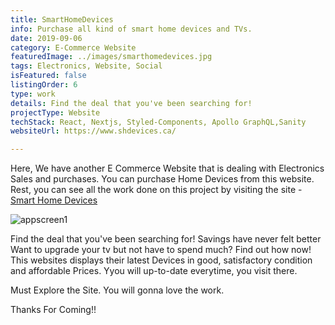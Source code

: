 ```yaml
---
title: SmartHomeDevices
info: Purchase all kind of smart home devices and TVs.
date: 2019-09-06
category: E-Commerce Website
featuredImage: ../images/smarthomedevices.jpg
tags: Electronics, Website, Social
isFeatured: false
listingOrder: 6
type: work
details: Find the deal that you've been searching for!
projectType: Website
techStack: React, Nextjs, Styled-Components, Apollo GraphQL,Sanity
websiteUrl: https://www.shdevices.ca/

---
```


Here, We have another E Commerce Website that is dealing with Electronics Sales and purchases. You can purchase Home Devices from this website. 
Rest, you can see all the work done on this project by visiting the site - [Smart Home Devices](https://www.shdevices.ca/)

![appscreen1](../images/smarthomedevices.jpg)

Find the deal that you've been searching for! Savings have never felt better Want to upgrade your tv but not have to spend much? Find out how now!
This websites displays their latest Devices in good, satisfactory condition and affordable Prices. Yyou will up-to-date everytime, you visit there.

Must Explore the Site.
You will gonna love the work.

Thanks For Coming!!
